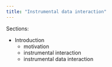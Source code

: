 ```yaml
---
title: "Instrumental data interaction"
---
```


Sections:

- Introduction
    - motivation
    - instrumental interaction
    - instrumental data interaction

<div id="sql-shell"></div>
<script type="text/javascript" src="/js/sql/sql-wasm.js"></script>
<script type="text/wasm" src="/js/sql/sql-wasm.wasm"></script>
<script type="module" src="/js/sql-shell.js" ></script>

